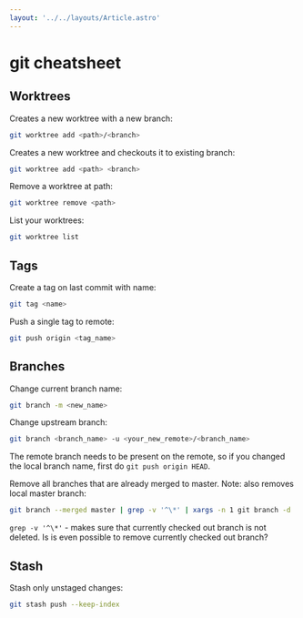 ```yaml
---
layout: '../../layouts/Article.astro'
---
```


# git cheatsheet

## Worktrees

Creates a new worktree with a new branch:

```sh
git worktree add <path>/<branch>
```

Creates a new worktree and checkouts it to existing branch:

```sh
git worktree add <path> <branch>
```

Remove a worktree at path:

```sh
git worktree remove <path>
```

List your worktrees:

```sh
git worktree list
```

## Tags

Create a tag on last commit with name:

```sh
git tag <name>
```

Push a single tag to remote:

```sh
git push origin <tag_name>
```

## Branches

Change current branch name:

```sh
git branch -m <new_name>
```

Change upstream branch:

```sh
git branch <branch_name> -u <your_new_remote>/<branch_name>
```

The remote branch needs to be present on the remote, so if you changed the local branch name, first do `git push origin HEAD`.

Remove all branches that are already merged to master. Note: also removes local master branch:

```sh
git branch --merged master | grep -v '^\*' | xargs -n 1 git branch -d
```

`grep -v '^\*'` - makes sure that currently checked out branch is not deleted. Is is even possible to remove currently checked out branch?

## Stash

Stash only unstaged changes:

```sh
git stash push --keep-index
```

